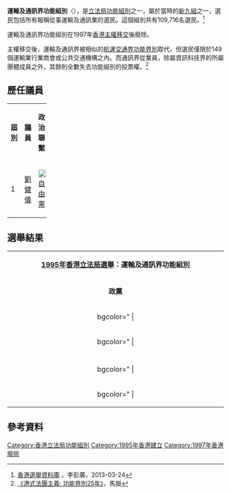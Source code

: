 {{Distinguish2|1998年起創立的'''[[航運交通界功能界別|航運交通界功能界別]]'''}}
{{Infobox constituency
|type= [[功能界別|功能組別]]
|name= 運輸及通訊界
|year= [[1995年香港立法局選舉|1995]]
|abolished=1997
|parl_name= [[立法局|立法局]]
|member= [[劉健儀|劉健儀]]（[[自由黨_(香港)|自由黨]]）
|image=
|map1=
|map2=
|map3=
|region=
|elects_howmany=1
|electorate= 109,716
|previous=
|next= 
}}
'''運輸及通訊界功能組別'''（{{lang-en|'''Transport and Communication functional constituency'''}}），是[[立法局|立法局]][[功能界別|功能組別]]之一，屬於當時的[[新九組|新九組]]之一，選民包括所有報稱從事運輸及通訊業的選民。這個組別共有109,716名選民。<ref>[https://www.ln.edu.hk/pgp/level2/pgp-data-f.htm 香港選舉資料庫] {{Wayback|url=https://www.ln.edu.hk/pgp/level2/pgp-data-f.htm |date=20161129233212 }}，李彭廣，2013-03-24</ref>

運輸及通訊界功能組別在1997年[[香港主權移交|香港主權移交]]後廢除。

主權移交後，運輸及通訊界被相似的[[航運交通界功能界別|航運交通界功能界別]]取代，但選民僅限於149個運輸業行業商會或公共交通機構之內。而通訊界從業員，除屬資訊科技界的所屬團體成員之外，其餘則全數失去功能組別的投票權。<ref>[https://books.google.com.hk/books?id=3FMlAwAAQBAJ&pg=PA14&lpg=PA14&dq=%E8%A3%BD%E9%80%A0%E7%95%8C&source=bl&ots=xMcNUFyENZ&sig=klqUVbCdBPpidsjTz_UahJv4nKo&hl=zh-TW&sa=X&ved=0ahUKEwje-9zCz-HPAhVlyFQKHSM-AdsQ6AEIHDAA#v=onepage&q=%E8%A3%BD%E9%80%A0%E7%95%8C&f=false 《港式法團主義: 功能界別25年》]，馬嶽</ref>

==歷任議員==
{| class="wikitable" width="25%" style="text-align:center"
|- style="background:lightskyblue; color:black" align=center
| width="5%" | '''屆別''' 
| width="10%" | '''議員'''
| width="10%" | '''政治聯繫'''
|-
| 1 || [[劉健儀|劉健儀]] || [[File:Liberial_Party_HK_Logo_1993.svg|20px]] [[自由黨_(香港)|自由黨]]
|}

==選舉結果==
{| class="wikitable" width="54%" style="text-align:left"
|- style="background:lightgrey; color:black" align=center
| align=center colspan=5 | '''[[1995年香港立法局選舉|1995年香港立法局選舉]]：運輸及通訊界功能組別'''
|-
| bgcolor=#d3d3d3 align=center colspan=2 width="8%" | '''政黨'''
| bgcolor=#d3d3d3 align=center width="30%" | '''候選名單'''
| bgcolor=#d3d3d3 align=center width="8%" | '''票數'''
| bgcolor=#d3d3d3 align=center width="8%" | '''百份比'''
|-
| bgcolor="{{Party_meta/color/自由黨 (香港)}} | ||[[自由黨_(香港)|自由黨]] || '''[[劉健儀|劉健儀]]''' || 14,233 || 31.4
|-
| bgcolor="{{Party_meta/color/香港工會聯合會}} | ||[[香港工會聯合會|工聯會]] || [[卓少爾|卓少爾]] || 12,617 || 27.8
|-
| bgcolor=#058b4a | ||[[香港職工會聯盟|職工盟]] || [[葉國勳|葉國勳]] || 12,055 || 26.6
|-
| bgcolor="{{Party_meta/color/無黨籍}} | ||獨立 || [[鄭啟明|鄭啟明]] || 2,324 || 5.1
|-
| bgcolor="{{Party_meta/color/無黨籍}} | ||獨立 || [[張栢枝|張栢枝]] || 2,042 || 4.5
|}

== 參考資料 ==
{{reflist}}

{{英屬香港立法局選區}}

[[Category:香港立法局功能組別|Category:香港立法局功能組別]]
[[Category:1995年香港建立|Category:1995年香港建立]]
[[Category:1997年香港廢除|Category:1997年香港廢除]]